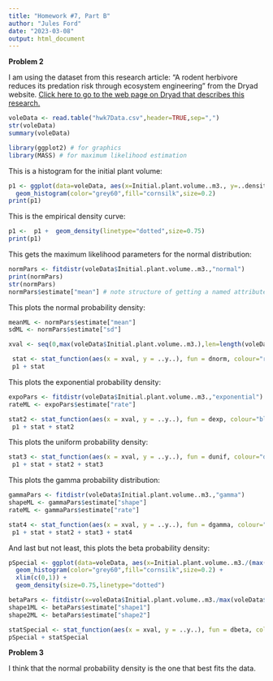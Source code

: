 ```yaml
---
title: "Homework #7, Part B"
author: "Jules Ford"
date: "2023-03-08"
output: html_document
---
```


**Problem 2**

I am using the dataset from this research article: "A rodent herbivore reduces its predation risk through ecosystem engineering" from the Dryad website. [Click here to go to the web page on Dryad that describes this research.](https://datadryad.org/stash/dataset/doi:10.5061%2Fdryad.cvdncjt57)

```r
voleData <- read.table("hwk7Data.csv",header=TRUE,sep=",")
str(voleData)
summary(voleData)
```

```r
library(ggplot2) # for graphics
library(MASS) # for maximum likelihood estimation
```

This is a histogram for the initial plant volume:
```r
p1 <- ggplot(data=voleData, aes(x=Initial.plant.volume..m3., y=..density..)) +
  geom_histogram(color="grey60",fill="cornsilk",size=0.2) 
print(p1)
```
This is the empirical density curve:
```r
p1 <-  p1 +  geom_density(linetype="dotted",size=0.75)
print(p1)
```


This gets the maximum likelihood parameters for the normal distribution:
```r
normPars <- fitdistr(voleData$Initial.plant.volume..m3.,"normal")
print(normPars)
str(normPars)
normPars$estimate["mean"] # note structure of getting a named attribute
```


This plots the normal probability density:
```r
meanML <- normPars$estimate["mean"]
sdML <- normPars$estimate["sd"]

xval <- seq(0,max(voleData$Initial.plant.volume..m3.),len=length(voleData$Initial.plant.volume..m3.))

 stat <- stat_function(aes(x = xval, y = ..y..), fun = dnorm, colour="red", n = length(voleData$Initial.plant.volume..m3.), args = list(mean = meanML, sd = sdML))
 p1 + stat
```

This plots the exponential probability density:

```r
expoPars <- fitdistr(voleData$Initial.plant.volume..m3.,"exponential")
rateML <- expoPars$estimate["rate"]

stat2 <- stat_function(aes(x = xval, y = ..y..), fun = dexp, colour="blue", n = length(voleData$Initial.plant.volume..m3.), args = list(rate=rateML))
 p1 + stat + stat2
```
This plots the uniform probability density:
```r
stat3 <- stat_function(aes(x = xval, y = ..y..), fun = dunif, colour="darkgreen", n = length(voleData$Initial.plant.volume..m3.), args = list(min=min(voleData$Initial.plant.volume..m3.), max=max(voleData$Initial.plant.volume..m3.)))
 p1 + stat + stat2 + stat3
```

This plots the gamma probability distribution:
```r
gammaPars <- fitdistr(voleData$Initial.plant.volume..m3.,"gamma")
shapeML <- gammaPars$estimate["shape"]
rateML <- gammaPars$estimate["rate"]

stat4 <- stat_function(aes(x = xval, y = ..y..), fun = dgamma, colour="brown", n = length(voleData$Initial.plant.volume..m3.), args = list(shape=shapeML, rate=rateML))
 p1 + stat + stat2 + stat3 + stat4
```

And last but not least, this plots the beta probability density:
```r
pSpecial <- ggplot(data=voleData, aes(x=Initial.plant.volume..m3./(max(Initial.plant.volume..m3. + 0.1)), y=..density..)) +
  geom_histogram(color="grey60",fill="cornsilk",size=0.2) + 
  xlim(c(0,1)) +
  geom_density(size=0.75,linetype="dotted")

betaPars <- fitdistr(x=voleData$Initial.plant.volume..m3./max(voleData$Initial.plant.volume..m3. + 0.1),start=list(shape1=1,shape2=2),"beta")
shape1ML <- betaPars$estimate["shape1"]
shape2ML <- betaPars$estimate["shape2"]

statSpecial <- stat_function(aes(x = xval, y = ..y..), fun = dbeta, colour="orchid", n = length(voleData$Initial.plant.volume..m3.), args = list(shape1=shape1ML,shape2=shape2ML))
pSpecial + statSpecial
```

**Problem 3**

I think that the normal probability density is the one that best fits the data.



